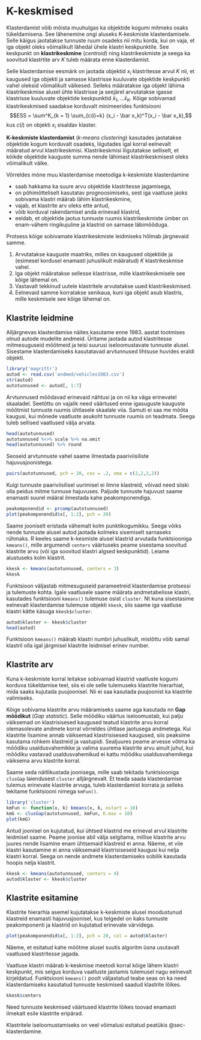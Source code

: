 # K-keskmised {#sec-kkeskmised}

Klasterdamist võib mõista muuhulgas ka objektide kogumi mitmeks osaks tükeldamisena. See lähenemine ongi aluseks K-keskmiste klasterdamisele. Selle käigus jaotatakse tunnuste ruum osadeks nii mitu korda, kui on vaja, et iga objekt oleks võimalikult lähedal ühele klastri keskpunktile. See keskpunkt on **klastrikeskmine** (*centroid*) ning klastrikeskmiste  ja seega ka soovitud klastrtite arv $K$ tuleb määrata enne klasterdamist. 

Selle klasterdamise eesmärk on jaotada objektid $x_i$ klastritesse arvul $K$ nii, et kaugused iga objekti ja samasse klastrisse kuuluvate objektide keskpunkti vahel oleksid võimalikult väikesed. Selleks määratakse iga objekt lähima klastrikeskmise alusel ühte klastrisse ja seejärel arvutatakse igasse klastrisse kuuluvate objektide keskpunktid $\bar x_1, ... \bar x_K$. Kõige sobivamad klastrikeskmised saadakse korduvalt minimeerides funktsiooni
$$ESS = \sum^K_{k = 1} \sum_{c(i)=k} (x_i - \bar x_k)^T(x_i - \bar x_k),$$
kus $c(i)$ on objekti $x_i$ sisaldav klaster. 

:::{.callout-important}
**K-keskmiste klasterdamist** (*k-means clustering*) kasutades jaotatakse objektide kogum korduvalt osadeks, liigutades igal korral eelnevalt määratud arvul klastrikeskmisi. Klastrikeskmisi liigutatakse selliselt, et kõikde objektide kauguste summa nende lähimast klastrikeskmisest oleks võimalikult väike.
:::

Võrreldes mõne muu klasterdamise meetodiga k-keskmiste klasterdamine

+ saab hakkama ka suure arvu objektide klastritesse jagamisega, 
+ on põhimõtteliselt kasutatav prognoosimiseks, sest iga vaatluse jaoks sobivama klastri määrab lähim klastrikeskmine, 
- vajab, et klastrite arv oleks ette antud, 
- võib korduval rakendamisel anda erinevad klastrid, 
- eeldab, et objektide jaotus tunnuste ruumis klastrikeskmiste ümber on enam-vähem ringikujuline ja klastrid on sarnase läbimõõduga.

Protsess kõige sobivamate klastrikeskmiste leidmiseks hõlmab järgnevaid samme.

1. Arvutatakse kauguste maatriks, milles on kaugused objektide ja (esimesel kordusel enamasti juhuslikult määratud) $K$ klastrikeskmise vahel. 
2. Iga objekt määratakse sellesse klastrisse, mille klastrikeskmisele see kõige lähemal on. 
3. Vastavalt tekkinud uutele klastritele arvutatakse uued klastrikeskmised. 
4. Eelnevaid samme korratakse senikaua, kuni iga objekt asub klastris, mille keskmisele see kõige lähemal on. 

## Klastrite leidmine

Alljärgnevas klasterdamise näites kasutame enne 1983. aastat tootmises olnud autode mudelite andmeid. Üritame jaotada autod klastritesse mitmesuguseid mõõtmeid ja teisi suurusi iseloomustavate tunnuste alusel. Sisestame klasterdamiseks kasutatavad arvtunnused lihtsuse huvides eraldi objekti.

```r
library('magrittr')
autod <- read.csv('andmed/vehicles1983.csv')
str(autod)
autotunnused <- autod[, 1:7]
```

Arvtunnused mõõdavad erinevaid nähtusi ja on nii ka väga erinevatel skaaladel. Seetõttu on vajalik need väärtused enne igasuguste kauguste mõõtmist tunnuste ruumis ühtlasele skaalale viia. Samuti ei saa me mõõta kaugusi, kui mõnede vaatluste asukoht tunnuste ruumis on teadmata. Seega tuleb sellised vaatlused välja arvata.

```r
head(autotunnused)
autotunnused %<>% scale %>% na.omit
head(autotunnused) %>% round
```

Seoseid arvtunnuste vahel saame ilmestada paariviisiliste hajuvusjoonistega.

```r
pairs(autotunnused, pch = 20, cex = .2, oma = c(2,2,2,2))
```

Kuigi tunnuste paariviisilisel uurimisel ei ilmne klastreid, võivad need siiski olla peidus mitme tunnuse hajuvuses. Paljude tunnuste hajuvust saame enamasti suurel määral ilmestada kahe peakomponendiga.

``` r
peakomponendid <- prcomp(autotunnused)
plot(peakomponendid$x[, 1:2], pch = 20)
```

Saame jooniselt eristada vähemalt kolm punktikogumikku. Seega võiks nende tunnuste alusel autod jaotada kolmeks sisemiselt sarnaseks rühmaks. R keeles saame k-kesmiste alusel klastrid arvutada funktsiooniga `kmeans()`, mille argumendi `centers` väärtuseks peame sisestama soovitud klastrite arvu (või iga soovitud klastri algsed keskpunktid). Leiame alustuseks kolm klastrit. 

```r
kkesk <- kmeans(autotunnused, centers = 3)
kkesk
```

Funktsioon väljastab mitmesuguseid parameetreid klasterdamise protsessi ja tulemuste kohta. Igale vaatlusele saame määrata andmetabelisse klastri, kasutades funktsiooni `kmeans()` tulemuse osist `cluster`. Nt kuna sisestasime eelnevalt klasterdamise tulemuse objekti `kkesk`, siis saame iga vaatluse klastri kätte käsuga `kkesk$cluster`.

```r
autod$klaster <- kkesk$cluster
head(autod)
```

:::{.callout-warning}
Funktsioon `kmeans()` määrab klastri numbri juhuslikult, mistõttu võib samal klastril olla igal järgmisel klastrite leidmisel erinev number. 
:::

## Klastrite arv

Kuna k-keskmiste korral leitakse sobivamad klastrid vaatluste kogumi korduva tükeldamise teel, siis ei ole selle tulemuseks klastrite hierarhiat, mida saaks kujutada puujoonisel. Nii ei saa kasutada puujoonist ka klastrite valimiseks.

Kõige sobivama klastrite arvu määramiseks saame aga kasutada nn **Gap mõõdikut** (*Gap statistic*). Selle mõõdiku väärtus iseloomustab, kui palju väiksemad on klastrisisesed kaugused teatud klastrite arvu korral olemasolevate andmete korral võrreldes ühtlase jaotusega andmetega. Kui klastrite lisamine annab väiksemad klastrisisesed kaugused, siis peaksime kasutama rohkem klastreid ja vastupidi. Sealjuures peame arvesse võtma ka mõõdiku usaldusvahemikke ja valima suurema klastrite arvu ainult juhul, kui mõõdiku vastavad usaldusvahemikud ei kattu mõõdiku usaldusvahemikega väiksema arvu klastrite korral. 

Saame seda näitlikustada joonisega, mille saab tekitada funktsiooniga `clusGap` laiendusest `cluster` alljärgnevalt. Et teada saada klasterdamise tulemus erinevate klastrite arvuga, tuleb klasterdamist korrata ja selleks tekitame funktsiooni nimega `kmFun()`.

```r
library('cluster')
kmFun <- function(x, k) kmeans(x, k, nstart = 10)
kmG <- clusGap(autotunnused, kmFun, K.max = 10)
plot(kmG)
```

Antud joonisel on kujutatud, kui ühtsed klastrid me erineval arvul klastrite leidmisel saame. Peame joonise abil välja selgitama, millise klastrite arvu juures nende lisamine enam ühtsemaid klastreid ei anna. Näeme, et viie klastri kasutamine ei anna väiksemaid klastrisiseseid kaugusi kui nelja klastri korral. Seega on nende andmete klasterdamiseks sobilik kasutada hoopis nelja klastrit. 

```r
kkesk <- kmeans(autotunnused, centers = 4)
autod$klaster <- kkesk$cluster
```

## Klastrite esitamine

Klastrite hierarhia asemel kujutatakse k-keskmiste alusel moodustunud klastreid enamasti hajuvusjoonisel, kus telgedel on kaks tunnuste peakomponenti ja klastrid on kujutatud erinevate värvidega. 

```r
plot(peakomponendid$x[, 1:2], pch = 20, col = autod$klaster)
```

Näeme, et esitatud kahe mõõtme alusel suutis algoritm üsna usutavalt vaatlused klastritesse jagada.

Vaatluse klastri määrab k-keskmise meetodi korral kõige lähem klastri keskpunkt, mis selgus korduva vaatluste jaotamis tulemusel nagu eelnevalt kirjeldatud. Funktsiooni `kmeans()` poolt väljastatud teabe seas on ka need klasterdamiseks kasutatud tunnuste keskmised saadud klastrite lõikes. 

```r
kkesk$centers
```

Need tunnuste keskmised väärtused klastrite lõikes toovad enamasti ilmekalt esile klastrite eripärad.

Klastritele iseloomustamiseks on veel võimalusi esitatud peatükis @sec-klasterdamine.